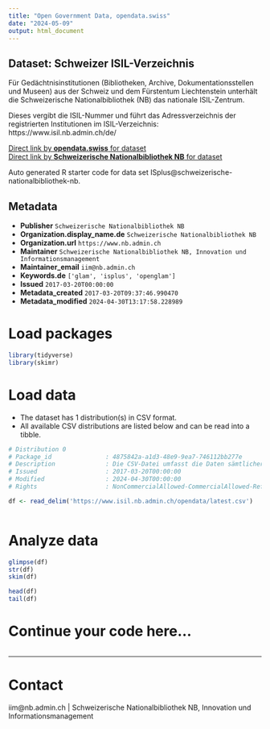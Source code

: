 ```yaml
---
title: "Open Government Data, opendata.swiss"
date: "2024-05-09"
output: html_document
---
```


## Dataset: Schweizer ISIL-Verzeichnis

Für Gedächtnisinstitutionen (Bibliotheken, Archive, Dokumentationsstellen und Museen) aus der Schweiz und dem Fürstentum Liechtenstein unterhält die Schweizerische Nationalbibliothek (NB) das nationale ISIL-Zentrum.


Dieses vergibt die ISIL-Nummer und führt das Adressverzeichnis der registrierten Institutionen im ISIL-Verzeichnis:
https://www.isil.nb.admin.ch/de/

[Direct link by **opendata.swiss** for dataset](https://opendata.swiss/de/dataset/isplus)<br>
[Direct link by **Schweizerische Nationalbibliothek NB** for dataset](https://www.isil.nb.admin.ch)

Auto generated R starter code for data set ISplus@schweizerische-nationalbibliothek-nb.

## Metadata

- **Publisher** `Schweizerische Nationalbibliothek NB`
- **Organization.display_name.de** `Schweizerische Nationalbibliothek NB`
- **Organization.url** `https://www.nb.admin.ch`
- **Maintainer** `Schweizerische Nationalbibliothek NB, Innovation und Informationsmanagement`
- **Maintainer_email** `iim@nb.admin.ch`
- **Keywords.de** `['glam', 'isplus', 'openglam']`
- **Issued** `2017-03-20T00:00:00`
- **Metadata_created** `2017-03-20T09:37:46.990470`
- **Metadata_modified** `2024-04-30T13:17:58.228989`


# Load packages

```r

library(tidyverse)
library(skimr)

```

# Load data

-   The dataset has 1 distribution(s) in CSV format.
-   All available CSV distributions are listed below and can be read into a tibble.

```r

# Distribution 0
# Package_id               : 4875842a-a1d3-48e9-9ea7-746112bb277e
# Description              : Die CSV-Datei umfasst die Daten sämtlicher im Schweizer ISIL-Verzeichnis nachgewiesenen Institutionen.
# Issued                   : 2017-03-20T00:00:00
# Modified                 : 2024-04-30T00:00:00
# Rights                   : NonCommercialAllowed-CommercialAllowed-ReferenceNotRequired

df <- read_delim('https://www.isil.nb.admin.ch/opendata/latest.csv')



```

# Analyze data

```r

glimpse(df)
str(df)
skim(df)

head(df)
tail(df)

```

# Continue your code here...

```r

```

------------------------------------------------------------------------

# Contact

iim@nb.admin.ch | Schweizerische Nationalbibliothek NB, Innovation und Informationsmanagement
